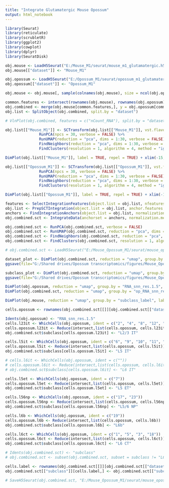```yaml
---
title: "Integrate Glutamatergic Mouse Opossum"
output: html_notebook
---
```


```r

library(Seurat)
library(reticulate)
library(scrubletR)
library(ggplot2)
library(cowplot)
library(dplyr)
library(SeuratDisk)

obj.mouse <- LoadH5Seurat("E:/Mouse_M1/seurat/mouse_m1_glutamatergic.h5seurat")
obj.mouse[["dataset"]] <- "Mouse_M1"

obj.opossum <- LoadH5Seurat("E:/Opossum_M1/seurat/opossum_m1_glutamatergic.h5seurat")
obj.opossum[["dataset"]] <- "Opossum_M1"

obj.mouse <- obj.mouse[, sample(colnames(obj.mouse), size = ncol(obj.opossum), replace = FALSE)]

```


```r

common.features <- intersect(rownames(obj.mouse), rownames(obj.opossum))
obj.combined <- merge(obj.mouse[common.features,], y = obj.opossum[common.features,])
obj.list <- SplitObject(obj.combined, split.by = "dataset")

```


```r

# VlnPlot(obj.combined, features = c("nCount_RNA"), split.by = "dataset")

```


```r

obj.list[["Mouse_M1"]] <- SCTransform(obj.list[["Mouse_M1"]], vst.flavor = "v2", verbose = FALSE) %>%
               RunPCA(npcs = 30, verbose = FALSE) %>%
               RunUMAP(reduction = "pca", dims = 1:30, verbose = FALSE) %>%
               FindNeighbors(reduction = "pca", dims = 1:30, verbose = FALSE) %>%
               FindClusters(resolution = 1, algorithm = 4, method = "igraph")

DimPlot(obj.list[["Mouse_M1"]], label = TRUE, repel = TRUE) + xlim(-15, 15) + ylim(-15, 15) + coord_equal()

obj.list[["Opossum_M1"]] <- SCTransform(obj.list[["Opossum_M1"]], vst.flavor = "v2", verbose = FALSE) %>%
               RunPCA(npcs = 30, verbose = FALSE) %>%
               RunUMAP(reduction = "pca", dims = 1:30, verbose = FALSE) %>%
               FindNeighbors(reduction = "pca", dims = 1:30, verbose = FALSE) %>%
               FindClusters(resolution = 1, algorithm = 4, method = "igraph")

DimPlot(obj.list[["Opossum_M1"]], label = TRUE, repel = TRUE) + xlim(-15, 15) + ylim(-15, 15) + coord_equal()

```


```r

features <- SelectIntegrationFeatures(object.list = obj.list, nfeatures = 5000)
obj.list <- PrepSCTIntegration(object.list = obj.list, anchor.features = features)
anchors <- FindIntegrationAnchors(object.list = obj.list, normalization.method = "SCT", anchor.features = features)
obj.combined.sct <- IntegrateData(anchorset = anchors, normalization.method = "SCT")

```


```r

obj.combined.sct <- RunPCA(obj.combined.sct, verbose = FALSE)
obj.combined.sct <- RunUMAP(obj.combined.sct, reduction = "pca", dims = 1:30, verbose = FALSE)
obj.combined.sct <- FindNeighbors(obj.combined.sct, reduction = "pca", dims = 1:30)
obj.combined.sct <- FindClusters(obj.combined.sct, resolution = 1, algorithm = 4, method = "igraph")

```


```r

# obj.combined.sct <- LoadH5Seurat("E:/Mouse_Opossum_M1/seurat/mouse_opossum_m1_glutamatergic.h5seurat")

```


```r

dataset_plot <- DimPlot(obj.combined.sct, reduction = "umap", group.by = "dataset", raster = FALSE) + xlim(-16, 14) + ylim(-18, 12) + coord_equal()
ggsave(file="G:/Shared drives/Opossum transcriptomics/figures/Mouse_Opossum_M1_Glutamatergic_Dataset.svg", plot=dataset_plot, width=6, height=4)

subclass_plot <- DimPlot(obj.combined.sct, reduction = "umap", group.by = "subclass", split.by = "dataset", label = TRUE, raster = FALSE) + NoLegend() + xlim(-16, 14) + ylim(-18, 12) + coord_equal()
ggsave(file="G:/Shared drives/Opossum transcriptomics/figures/Mouse_Opossum_M1_Glutamatergic_Subclass.svg", plot=subclass_plot, width=8.5, height=4.5)

```


```r

DimPlot(obj.opossum, reduction = "umap", group.by = "RNA_snn_res.1.5", label = TRUE, raster = FALSE) + NoLegend() + xlim(-18, 12) + ylim(-18, 12) + coord_equal()
DimPlot(obj.combined.sct, reduction = "umap", group.by = "op_RNA_snn_res.1.5", label = TRUE, raster = FALSE) + NoLegend() + xlim(-18, 12) + ylim(-18, 12) + coord_equal()

```


```r

DimPlot(obj.mouse, reduction = "umap", group.by = "subclass_label", label = TRUE, raster = FALSE) + NoLegend() + xlim(-18, 12) + ylim(-18, 12) + coord_equal()

```


```r

cells.opossum <- rownames(obj.combined.sct[[]][obj.combined.sct[["dataset"]] == "Opossum_M1",])

Idents(obj.opossum) <- "RNA_snn_res.1.5"
cells.l23it <- WhichCells(obj.opossum, ident = c("2", "4", "8", "12", "15", "21"))
cells.opossum.l23it <- Reduce(intersect,list(cells.opossum, cells.l23it))
obj.combined.sct$subclass[cells.opossum.l23it] <- "L2/3 IT"

cells.l5it <- WhichCells(obj.opossum, ident = c("6", "9", "10", "11", "13", "14", "16", "20", "22"))
cells.opossum.l5it <- Reduce(intersect,list(cells.opossum, cells.l5it))
obj.combined.sct$subclass[cells.opossum.l5it] <- "L5 IT"

# cells.l6it <- WhichCells(obj.opossum, ident = c(""))
# cells.opossum.l6it <- Reduce(intersect,list(cells.opossum, cells.l6it))
# obj.combined.sct$subclass[cells.opossum.l6it] <- "L6 IT"

cells.l5et <- WhichCells(obj.opossum, ident = c("7"))
cells.opossum.l5et <- Reduce(intersect,list(cells.opossum, cells.l5et))
obj.combined.sct$subclass[cells.opossum.l5et] <- "L5 ET"

cells.l56np <- WhichCells(obj.opossum, ident = c("17", "23"))
cells.opossum.l56np <- Reduce(intersect,list(cells.opossum, cells.l56np))
obj.combined.sct$subclass[cells.opossum.l56np] <- "L5/6 NP"

cells.l6b <- WhichCells(obj.opossum, ident = c("19"))
cells.opossum.l6b <- Reduce(intersect,list(cells.opossum, cells.l6b))
obj.combined.sct$subclass[cells.opossum.l6b] <- "L6b"

cells.l6ct <- WhichCells(obj.opossum, ident = c("1", "5", "3", "18"))
cells.opossum.l6ct <- Reduce(intersect,list(cells.opossum, cells.l6ct))
obj.combined.sct$subclass[cells.opossum.l6ct] <- "L6 CT"

# Idents(obj.combined.sct) <- "subclass"
# obj.combined.sct <- subset(obj.combined.sct, subset = subclass != "L6 IT Car3")

cells.label <- rownames(obj.combined.sct[[]][obj.combined.sct[["dataset"]] == "Mouse_M1",])
obj.combined.sct[["subclass"]][cells.label,] <- obj.combined.sct[["subclass_label"]][cells.label,]

```


```r

# SaveH5Seurat(obj.combined.sct, "E:/Mouse_Opossum_M1/seurat/mouse_opossum_m1_glutamatergic.h5seurat", overwrite = TRUE, verbose = TRUE)

```


